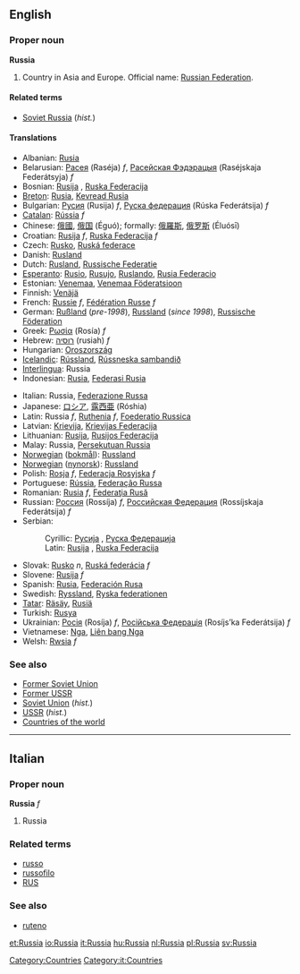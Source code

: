 ==English==
{{wikipedia}}
===Proper noun===
'''Russia'''

# Country in Asia and Europe. Official name: [[Russian Federation]].

====Related terms====
*[[Soviet Russia]] (''hist.'')

====Translations====
{{top}}
*Albanian: [[Rusia]]
*Belarusian: [[Расея]] (Raséja) ''f'', [[Расейская Фэдэрацыя]] (Raséjskaja Federátsyja) ''f''
*Bosnian: [[Rusija]] {{f}}, [[Ruska Federacija]] {{f}}
*[[Breton]]: [[Rusia]], [[Kevread Rusia]]
*Bulgarian: [[Русия]] (Rusija) ''f'', [[Руска федерация]] (Rúska Federátsija) ''f''
*[[Catalan]]: [[Rússia]] ''f''
*Chinese: [[俄國]], [[俄国]] (Éguó); formally: [[俄羅斯]], [[俄罗斯]] (Éluósī)
*Croatian: [[Rusija]] ''f'', [[Ruska Federacija]] ''f''
*Czech: [[Rusko]], [[Ruská federace]]
*Danish: [[Rusland]]
*Dutch: [[Rusland]], [[Russische Federatie]]
*[[Esperanto]]: [[Rusio]], [[Rusujo]], [[Ruslando]], [[Rusia Federacio]]
*Estonian: [[Venemaa]], [[Venemaa Föderatsioon]]
*Finnish: [[Venäjä]]
*French: [[Russie]] ''f'', [[Fédération Russe]] ''f''
*German: [[Rußland]] (''pre-1998''), [[Russland]] (''since 1998''), [[Russische Föderation]]
*Greek: [[Ρωσία]] (Rosía) ''f''
*Hebrew: [[רוסיה]] (rusiah) ''f''
*Hungarian: [[Oroszország]]
*[[Icelandic]]: [[Rússland]], [[Rússneska sambandið]]
*[[Interlingua]]: Russia
*Indonesian: [[Rusia]], [[Federasi Rusia]]
{{mid}}
*Italian: Russia, [[Federazione Russa]]
*Japanese: [[ロシア]], [[露西亜]] (Róshia)
*Latin: Russia ''f'', [[Ruthenia]] ''f'', [[Foederatio Russica]]
*Latvian: [[Krievija]], [[Krievijas Federacija]]
*Lithuanian: [[Rusija]], [[Rusijos Federacija]]
*Malay: Russia, [[Persekutuan Russia]]
*[[Norwegian]] ([[bokmål]]): [[Russland]]
*[[Norwegian]] ([[nynorsk]]): [[Russland]]
*Polish: [[Rosja]] ''f'', [[Federacja Rosyjska]] ''f''
*Portuguese: [[Rússia]], [[Federação Russa]]
*Romanian: [[Rusia]] ''f'', [[Federaţia Rusă]]
*Russian: [[Россия]] (Rossíja) ''f'', [[Российская Федерация]] (Rossíjskaja Federátsija) ''f''
*Serbian:
*:Cyrillic: [[Русија#Serbian|Русија]] {{f}}, [[Руска Федерација]]
*:Latin: [[Rusija#Serbian|Rusija]] {{f}}, [[Ruska Federacija#Serbian|Ruska Federacija]] {{f}}
*Slovak: [[Rusko]] ''n'', [[Ruská federácia]] ''f''
*Slovene: [[Rusija]] ''f''
*Spanish: [[Rusia]], [[Federación Rusa]]
*Swedish: [[Ryssland]], [[Ryska federationen]]
*[[Tatar]]: [[Räsäy]], [[Rusiä]]
*Turkish: [[Rusya]]
*Ukrainian: [[Росія]] (Rosíja) ''f'', [[Російська Федерація]] (Rosíjs’ka Federátsija) ''f''
*Vietnamese: [[Nga]], [[Liên bang Nga]]
*Welsh: [[Rwsia]] ''f''
{{bottom}}

===See also===
*[[Former Soviet Union]]
*[[Former USSR]]
*[[Soviet Union]] (''hist.'')
*[[USSR]] (''hist.'')
*[[Countries of the world]]

----

==Italian==
===Proper noun===
'''Russia''' ''f''

# Russia

===Related terms===
*[[russo]]
*[[russofilo]]
*[[RUS]]

===See also===
*[[ruteno]]

[[Category:Countries]]
[[Category:it:Countries]]

[[et:Russia]]
[[io:Russia]]
[[it:Russia]]
[[hu:Russia]]
[[nl:Russia]]
[[pl:Russia]]
[[sv:Russia]]